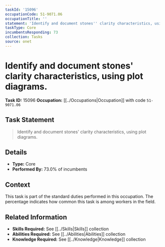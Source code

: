 ```yaml
---
taskId: '15096'
occupationCode: 51-9071.06
occupationTitle: ''
statement: 'Identify and document stones'' clarity characteristics, using plot diagrams.'
taskType: Core
incumbentsResponding: 73
collection: Tasks
source: onet
---
```

# Identify and document stones' clarity characteristics, using plot diagrams.

**Task ID:** 15096
**Occupation:** [[../Occupations|Occupation]] with code `51-9071.06`

## Task Statement

> Identify and document stones' clarity characteristics, using plot diagrams.

## Details

- **Type:** Core
- **Performed By:** 73.0% of incumbents

## Context

This task is part of the standard duties performed in this occupation. The percentage indicates how common this task is among workers in the field.

## Related Information

- **Skills Required:** See [[../Skills|Skills]] collection
- **Abilities Required:** See [[../Abilities|Abilities]] collection
- **Knowledge Required:** See [[../Knowledge|Knowledge]] collection
